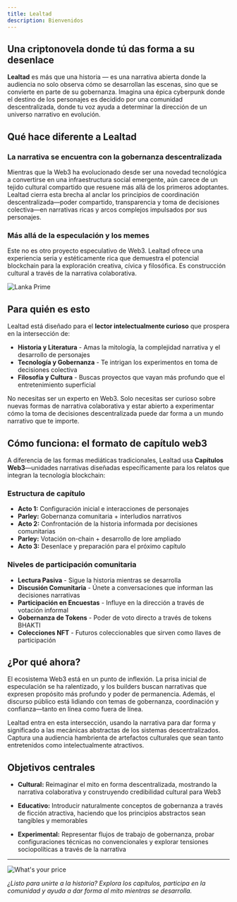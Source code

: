 ```yaml
---
title: Lealtad
description: Bienvenidos
---
```


## Una criptonovela donde tú das forma a su desenlace

**Lealtad** es más que una historia — es una narrativa abierta donde la audiencia no solo observa cómo se desarrollan las escenas, sino que se convierte en parte de su gobernanza. Imagina una épica cyberpunk donde el destino de los personajes es decidido por una comunidad descentralizada, donde tu voz ayuda a determinar la dirección de un universo narrativo en evolución.

## Qué hace diferente a Lealtad

### La narrativa se encuentra con la gobernanza descentralizada
Mientras que la Web3 ha evolucionado desde ser una novedad tecnológica a convertirse en una infraestructura social emergente, aún carece de un tejido cultural compartido que resuene más allá de los primeros adoptantes. Lealtad cierra esta brecha al anclar los principios de coordinación descentralizada—poder compartido, transparencia y toma de decisiones colectiva—en narrativas ricas y arcos complejos impulsados por sus personajes.

### Más allá de la especulación y los memes
Este no es otro proyecto especulativo de Web3. Lealtad ofrece una experiencia seria y estéticamente rica que demuestra el potencial blockchain para la exploración creativa, cívica y filosófica. Es construcción cultural a través de la narrativa colaborativa.

<Image 
    src="/images/skyline.jpg" 
    alt="Lanka Prime"
    width={2044} 
    height={1908} 
    className="mx-auto"
/>

## Para quién es esto

Lealtad está diseñado para el **lector intelectualmente curioso** que prospera en la intersección de:
- **Historia y Literatura** - Amas la mitología, la complejidad narrativa y el desarrollo de personajes
- **Tecnología y Gobernanza** - Te intrigan los experimentos en toma de decisiones colectiva
- **Filosofía y Cultura** - Buscas proyectos que vayan más profundo que el entretenimiento superficial

No necesitas ser un experto en Web3. Solo necesitas ser curioso sobre nuevas formas de narrativa colaborativa y estar abierto a experimentar cómo la toma de decisiones descentralizada puede dar forma a un mundo narrativo que te importe.

## Cómo funciona: el formato de capítulo web3

A diferencia de las formas mediáticas tradicionales, Lealtad usa **Capítulos Web3**—unidades narrativas diseñadas específicamente para los relatos que integran la tecnología blockchain:

### Estructura de capítulo
- **Acto 1:** Configuración inicial e interacciones de personajes
- **Parley:** Gobernanza comunitaria + interludios narrativos
- **Acto 2:** Confrontación de la historia informada por decisiones comunitarias
- **Parley:** Votación on-chain + desarrollo de lore ampliado
- **Acto 3:** Desenlace y preparación para el próximo capítulo

### Niveles de participación comunitaria
- **Lectura Pasiva** - Sigue la historia mientras se desarrolla  
- **Discusión Comunitaria** - Únete a conversaciones que informan las decisiones narrativas  
- **Participación en Encuestas** - Influye en la dirección a través de votación informal  
- **Gobernanza de Tokens** - Poder de voto directo a través de tokens BHAKTI  
- **Colecciones NFT** - Futuros coleccionables que sirven como llaves de participación  

## ¿Por qué ahora?

El ecosistema Web3 está en un punto de inflexión. La prisa inicial de especulación se ha ralentizado, y los builders buscan narrativas que expresen propósito más profundo y poder de permanencia. Además, el discurso público está lidiando con temas de gobernanza, coordinación y confianza—tanto en línea como fuera de línea.

Lealtad entra en esta intersección, usando la narrativa para dar forma y significado a las mecánicas abstractas de los sistemas descentralizados. Captura una audiencia hambrienta de artefactos culturales que sean tanto entretenidos como intelectualmente atractivos.

## Objetivos centrales

- **Cultural:** Reimaginar el mito en forma descentralizada, mostrando la narrativa colaborativa y construyendo credibilidad cultural para Web3

- **Educativo:** Introducir naturalmente conceptos de gobernanza a través de ficción atractiva, haciendo que los principios abstractos sean tangibles y memorables

- **Experimental:** Representar flujos de trabajo de gobernanza, probar configuraciones técnicas no convencionales y explorar tensiones sociopolíticas a través de la narrativa

---

<Image 
    src="/images/lealtad-banner.png" 
    alt="What's your price"
    width={1500} 
    height={500} 
    className="mx-auto"
/>

*¿Listo para unirte a la historia? Explora los capítulos, participa en la comunidad y ayuda a dar forma al mito mientras se desarrolla.*

